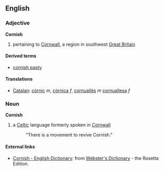 ==English==
===Adjective===
'''Cornish'''

# pertaining to [[Cornwall]], a region in southwest [[Great Britain]]

====Derived terms====
*[[cornish pasty]]

====Translations====
*[[Catalan]]: [[còrnic]] ''m'', [[còrnica]] ''f'', [[cornuallès]] ''m'' [[cornuallesa]] ''f''

===Noun===
'''Cornish'''

# a [[Celtic]] language formerly spoken in [[Cornwall]]
#: "There is a movement to revive Cornish."

==== External links====
*[http://www.websters-online-dictionary.org/definition/Cornish-english/ Cornish - English Dictionary]: from [http://www.websters-online-dictionary.org/ Webster's Dictionary] - the Rosetta Edition.